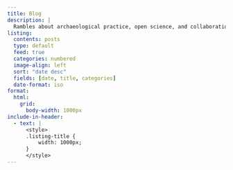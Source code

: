 ```yaml
---
title: Blog
description: |
  Rambles about archaeological practice, open science, and collaboration
listing: 
  contents: posts
  type: default
  feed: true
  categories: numbered
  image-align: left
  sort: "date desc"
  fields: [date, title, categories]
  date-format: iso
format: 
  html: 
    grid: 
      body-width: 1000px
include-in-header: 
  - text: |
      <style>
      .listing-title {
          width: 1000px;
      }
      </style>
---
```

